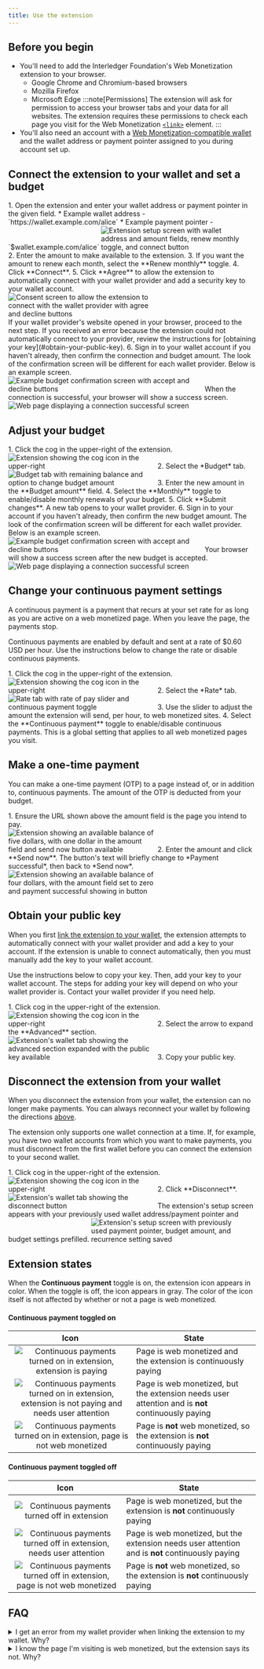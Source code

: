 ```yaml
---
title: Use the extension
---
```



## Before you begin 

* You'll need to add the Interledger Foundation's Web Monetization extension to your browser. 
    * <LinkOut href="https://chromewebstore.google.com/detail/web-monetization-extensio/oiabcfomehhigdepbbclppomkhlknpii">Google Chrome and Chromium-based browsers</LinkOut>
    * <LinkOut href="https://addons.mozilla.org/en-US/firefox/addon/web-monetization-extension/">Mozilla Firefox</LinkOut>
    * <LinkOut href="https://microsoftedge.microsoft.com/addons/detail/web-monetization-extensio/imjgemgmeoioefpmfefmffbboogighjl">Microsoft Edge</LinkOut>
    :::note[Permissions]
    The extension will ask for permission to access your browser tabs and your data for all websites. The extension requires these permissions to check each page you visit for the Web Monetization [`<link>`](/docs/references/html-link-rel-monetization) element.
    :::
* You'll also need an account with a [Web Monetization-compatible wallet](/docs/resources/op-wallets) and the wallet address or payment pointer assigned to you during account set up. 

## Connect the extension to your wallet and set a budget 

<Steps>
1. Open the extension and enter your wallet address or payment pointer in the given field.
    * Example wallet address - `https://wallet.example.com/alice`
    * Example payment pointer - `$wallet.example.com/alice`
    <img src="/img/docs/extension/connection-setup.png" alt="Extension setup screen with wallet address and amount fields, renew monthly toggle, and connect button" style="max-width:300px" class="img-outline"/>
2. Enter the amount to make available to the extension. 
3. If you want the amount to renew each month, select the **Renew monthly** toggle.
4. Click **Connect**.
5. Click **Agree** to allow the extension to automatically connect with your wallet provider and add a security key to your wallet account.<br /><img src="/img/docs/extension/connection-wallet.png" alt="Consent screen to allow the extension to connect with the wallet provider with agree and decline buttons" style="max-width:300px" class="img-outline"/><br />If your wallet provider's website opened in your browser, proceed to the next step. If you received an error because the extension could not automatically connect to your provider, review the instructions for [obtaining your key](#obtain-your-public-key).
6. Sign in to your wallet account if you haven't already, then confirm the connection and budget amount. The look of the confirmation screen will be different for each wallet provider. Below is an example screen.<br /><img src="/img/docs/extension/example-grant.png" alt="Example budget confirmation screen with accept and decline buttons" style="max-width:400px" class="img-outline" />When the connection is successful, your browser will show a success screen.<br /><img src="/img/docs/extension/connection-success.png" alt="Web page displaying a connection successful screen" style="max-width:400px" class="img-outline"/>
</Steps> 

## Adjust your budget 

<Steps>
1. Click the cog in the upper-right of the extension.
    <br /><img src="/img/docs/extension/extension-cog.png" alt="Extension showing the cog icon in the upper-right" style="max-width:300px" class="img-outline"/>
2. Select the *Budget* tab.
    <br /><img src="/img/docs/extension/budget-tab-full-budget.png" alt="Budget tab with remaining balance and option to change budget amount" style="max-width:300px" class="img-outline"/>
3. Enter the new amount in the **Budget amount** field.
4. Select the **Monthly** toggle to enable/disable monthly renewals of your budget.
5. Click **Submit changes**. A new tab opens to your wallet provider. 
6. Sign in to your account if you haven't already, then confirm the new budget amount. The look of the confirmation screen will be different for each wallet provider. Below is an example screen.<br /><img src="/img/docs/extension/example-grant.png" alt="Example budget confirmation screen with accept and decline buttons" style="max-width:400px" class="img-outline" />Your browser will show a success screen after the new budget is accepted.<br /><img src="/img/docs/extension/connection-success.png" alt="Web page displaying a connection successful screen" style="max-width:400px" class="img-outline"/>
</Steps>

## Change your continuous payment settings

A continuous payment is a payment that recurs at your set rate for as long as you are active on a web monetized page. When you leave the page, the payments stop.

Continuous payments are enabled by default and sent at a rate of $0.60 USD per hour. Use the instructions below to change the rate or disable continuous payments. 

<Steps>
1. Click the cog in the upper-right of the extension.
    <br /><img src="/img/docs/extension/extension-cog.png" alt="Extension showing the cog icon in the upper-right" style="max-width:300px" class="img-outline"/>
2. Select the *Rate* tab.
    <br /><img
    src="/img/docs/extension/rate-tab.png"
    alt="Rate tab with rate of pay slider and continuous payment toggle"
    style="max-width:300px"
    class="img-outline"
    />
3. Use the slider to adjust the amount the extension will send, per hour, to web monetized sites.
4. Select the **Continuous payment** toggle to enable/disable continuous payments. This is a global setting that applies to all web monetized pages you visit.
</Steps>

## Make a one-time payment 

You can make a one-time payment (OTP) to a page instead of, or in addition to, continuous payments. The amount of the OTP is deducted from your budget. 

<Steps>
1. Ensure the URL shown above the amount field is the page you intend to pay. 
    <br /><img
    src="/img/docs/extension/otp-send-now.png"
    alt="Extension showing an available balance of five dollars, with one dollar in the amount field and send now button available"
    style="max-width:300px"
    class="img-outline"
    />
2. Enter the amount and click **Send now**. The button's text will briefly change to *Payment successful*, then back to *Send now*.
    <br /><img
    src="/img/docs/extension/otp-success.png"
    alt="Extension showing an available balance of four dollars, with the amount field set to zero and payment successful showing in button"
    style="max-width:300px"
    class="img-outline"
    />
</Steps>

## Obtain your public key

When you first [link the extension to your wallet](#connect-the-extension-to-your-wallet-and-set-a-budget), the extension attempts to automatically connect with your wallet provider and add a key to your account. If the extension is unable to connect automatically, then you must manually add the key to your wallet account.

Use the instructions below to copy your key. Then, add your key to your wallet account. The steps for adding your key will depend on who your wallet provider is. Contact your wallet provider if you need help.

<Steps>
1. Click cog in the upper-right of the extension.
    <br /><img src="/img/docs/extension/extension-cog.png" alt="Extension showing the cog icon in the upper-right" style="max-width:300px" class="img-outline"/>
2. Select the arrow to expand the **Advanced** section.
    <br /><img
    src="/img/docs/extension/wallet-tab-public-key.png"
    alt="Extension's wallet tab showing the advanced section expanded with the public key available"
    style="max-width:300px"
    class="img-outline"
    />
3. Copy your public key.
</Steps>

## Disconnect the extension from your wallet

When you disconnect the extension from your wallet, the extension can no longer make payments. You can always reconnect your wallet by following the directions [above](#connect-the-extension-to-your-wallet-and-set-a-budget).

The extension only supports one wallet connection at a time. If, for example, you have two wallet accounts from which you want to make payments, you must disconnect from the first wallet before you can connect the extension to your second wallet. 

<Steps>
1. Click cog in the upper-right of the extension.
    <br /><img src="/img/docs/extension/extension-cog.png" alt="Extension showing the cog icon in the upper-right" style="max-width:300px" class="img-outline"/>
2. Click **Disconnect**.
    <br /><img
    src="/img/docs/extension/wallet-tab.png"
    alt="Extension's wallet tab showing the disconnect button"
    style="max-width:300px"
    class="img-outline"
    />
    The extension's setup screen appears with your previously used wallet address/payment pointer and budget settings prefilled.
    <img
    src="/img/docs/extension/connection-setup-filled.png"
    alt="Extension's setup screen with previously used payment pointer, budget amount, and recurrence setting saved"
    style="max-width:300px"
    class="img-outline"
    />
</Steps>

## Extension states

When the **Continuous payment** toggle is on, the extension icon appears in color. When the toggle is off, the icon appears in gray. The color of the icon itself is not affected by whether or not a page is web monetized.

#### Continuous payment toggled on

| Icon | State |
| :----: | ----- |
| <div style="padding-left: 5px;">![Continuous payments turned on in extension, extension is paying](/img/docs/extension/enabled-monetized.png "Active icon state with green circle and checkmark")</div> | Page is web monetized and the extension is continuously paying |
| <div style="padding-left: 5px;">![Continuous payments turned on in extension, extension is not paying and needs user attention](/img/docs/extension/enabled-attention.png "Active icon state with orange circle and exclamation mark")</div> | Page is web monetized, but the extension needs user attention and is **not** continuously paying |
| <div style="padding-left: 5px;">![Continuous payments turned on in extension, page is not web monetized](/img/docs/extension/enabled-unmonetized.png "Active icon state with red circle and x")</div> | Page is **not** web monetized, so the extension is **not** continuously paying |

#### Continuous payment toggled off

| Icon | State |
| :----: | ----- |
| <div style="padding-left: 5px;">![Continuous payments turned off in extension](/img/docs/extension/disabled-monetized.png "Inactive icon state with green circle and checkmark")</div> | Page is web monetized, but the extension is **not** continuously paying |
| <div style="padding-left: 5px;">![Continuous payments turned off in extension, needs user attention](/img/docs/extension/disabled-attention.png "Inactive icon state with orange circle and exclamation mark")</div> | Page is web monetized, but the extension needs user attention and is **not** continuously paying |
| <div style="padding-left: 5px;">![Continuous payments turned off in extension, page is not web monetized](/img/docs/extension/disabled-unmonetized.png "Inactive icon state with red circle and x")</div> | Page is **not** web monetized, so the extension is **not** continuously paying |

## FAQ

<details>
<summary>I get an error from my wallet provider when linking the extension to my wallet. Why?</summary>
It's hard to say without a specific error message. However, it's likely that you didn't accept the connection in time. It's not uncommon for a wallet provider to only give a short window to accept the connection to keep your account safe. Click **Connect** to try linking again.
</details>

<details>
<summary>I know the page I'm visiting is web monetized, but the extension says its not. Why?</summary>
The most likely reason is that your wallet provider and the content owner's/publisher's wallet provider are not yet able to transact with one another. Visit the [Web Monetization-enabled wallets](/docs/resources/op-wallets) page for information about each supported wallet provider's constraints.
</details>